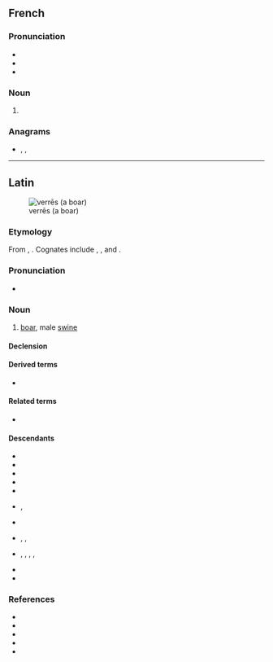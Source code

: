 {{also|vèrres}}
==French==

===Pronunciation===
* {{IPA|/vɛʁ/|lang=fr}}
* {{homophones|vair|vairs|verre|vers|vert|verts|lang=fr}}
* {{rhymes|ɛʁ|lang=fr}}

===Noun===
{{head|fr|noun plural form|g=m}}

# {{plural of|verre|lang=fr}}

===Anagrams===
* {{l|fr|resver}}, {{l|fr|revers}}, {{l|fr|verser}}

----

==Latin==
[[Image:Sus scrofa in Belgium Luc Viatour.JPG|thumb|verrēs (a boar)]]

===Etymology===
From {{der|la|ine-pro|*wers-}}, {{m|ine-pro|*wr̥s-||male}}. Cognates include {{cog|sa|वृषन्|tr=vṛ́ṣan}}, {{m|sa|वृष}}, {{cog|grc|ἄρσην}} and {{cog|lt|ver̃šis}}.

===Pronunciation===
* {{la-IPA|verrēs}}

===Noun===
{{la-noun|verrēs<3>|g=m}}

# [[boar]], male [[swine]]

====Declension====
{{la-ndecl|verrēs<3>}}

====Derived terms====
* {{l|la|verrīnus}}

====Related terms====
* {{l|la|verrūca}}

====Descendants====
{{top2}}
* {{desc|ast|bracu}}
* {{desc|fr|verrat}}
* {{desc|fur|viru}}
* {{desc|it|verro}}
* {{desc|nrf|véthot}}
* {{desc|pt|barrão}}, {{l|pt|varrão}}
{{mid2}}
* {{desc|ro|vier}}
* {{desc|rm|ver}}, {{l|rm|verr}}, {{l|rm|vier}}
* {{desc|sc|berre}}, {{l|sc|berri}}, {{l|sc|erri}}, {{l|sc|erre}}, {{l|sc|verre}}
* {{desc|scn|verru}}
* {{desc|es|verraco}}
{{bottom}}

===References===
* {{R:L&S}}
* {{R:Elementary Lewis}}
* {{R:du Cange}}
* {{R:Gaffiot}}
* {{R:Peck}}